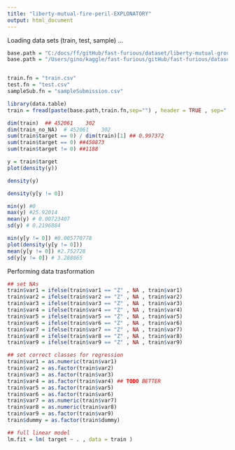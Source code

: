 ```yaml
---
title: "liberty-mutual-fire-peril-EXPLONATORY"
output: html_document
---
```



Loading data sets (train, test, sample) ... 

```r
base.path = "C:/docs/ff/gitHub/fast-furious/dataset/liberty-mutual-group/"
base.path = "/Users/gino/kaggle/fast-furious/gitHub/fast-furious/dataset/liberty-mutual-fire-peril/"


train.fn = "train.csv"
test.fn = "test.csv"
sampleSub.fn = "sampleSubmission.csv"

library(data.table)
train = fread(paste(base.path,train.fn,sep="") , header = TRUE , sep=","  )

dim(train)  ## 452061    302
dim(train_no_NA)  # 452061    302
sum(train$target == 0) / dim(train)[1] ## 0.997372
sum(train$target == 0) ##450873 
sum(train$target != 0) ##1188

y = train$target
plot(density(y))

density(y)

density(y[y != 0])

min(y) #0
max(y) #25.92014 
mean(y) # 0.00723407
sd(y) # 0.2196884 

min(y[y != 0]) #0.005770778
plot(density(y[y != 0]))
mean(y[y != 0]) #2.752728
sd(y[y != 0]) # 3.288865
```

Performing data trasformation 

```r
## set NAs
train$var1 = ifelse(train$var1 == "Z" , NA , train$var1)
train$var2 = ifelse(train$var2 == "Z" , NA , train$var2)
train$var3 = ifelse(train$var3 == "Z" , NA , train$var3)
train$var4 = ifelse(train$var4 == "Z" , NA , train$var4)
train$var5 = ifelse(train$var5 == "Z" , NA , train$var5)
train$var6 = ifelse(train$var6 == "Z" , NA , train$var6)
train$var7 = ifelse(train$var7 == "Z" , NA , train$var7)
train$var8 = ifelse(train$var8 == "Z" , NA , train$var8)
train$var9 = ifelse(train$var9 == "Z" , NA , train$var9)

## set correct classes for regression 
train$var1 = as.numeric(train$var1)
train$var2 = as.factor(train$var2)
train$var3 = as.factor(train$var3)
train$var4 = as.factor(train$var4) ## TODO BETTER 
train$var5 = as.factor(train$var5)
train$var6 = as.factor(train$var6)
train$var7 = as.numeric(train$var7)
train$var8 = as.numeric(train$var8)
train$var9 = as.factor(train$var9)
train$dummy = as.factor(train$dummy)

## full linear model
lm.fit = lm( target ~ . , data = train )




```

